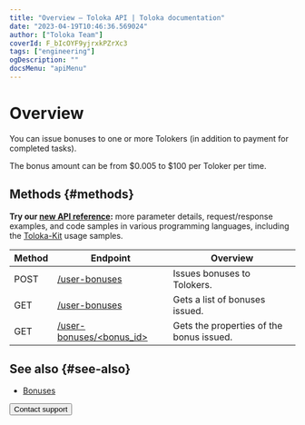 ```yaml
---
title: "Overview — Toloka API | Toloka documentation"
date: "2023-04-19T10:46:36.569024"
author: ["Toloka Team"]
coverId: F_bIcOYF9yjrxkPZrXc3
tags: ["engineering"]
ogDescription: ""
docsMenu: "apiMenu"
---
```


# Overview

You can issue bonuses to one or more Tolokers (in addition to payment for completed tasks).

The bonus amount can be from $0.005 to $100 per Toloker per time.

## Methods {#methods}

<Note mode="tip" title="Tip">

**Try our [new API reference](https://toloka.ai/docs/api/api-reference/#tag--user-bonus):** more parameter details, request/response examples, and code samples in various programming languages, including the [Toloka-Kit](/docs/toloka-kit/) usage samples.

</Note>

Method | Endpoint | Overview
----- | ----- | -----
POST | [/user-bonuses](/docs/api/create-bonus) | Issues bonuses to Tolokers.
GET | [/user-bonuses](/docs/api/get-bonus-list) | Gets a list of bonuses issued.
GET | [/user-bonuses/<bonus_id>](/docs/api/get-one-bonus) | Gets the properties of the bonus issued.

## See also {#see-also}

- [Bonuses](/docs/guide/bonus)

<Button themeColor="light" view="default" size="l" type="link" url="/docs/guide/troubleshooting/support?form-source=api-bonus">Contact support</Button>